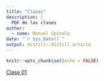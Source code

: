 ```yaml
---
title: "Clases"
description: |
  PDF de las clases
author:
  - name: Manuel Spínola
date: "`r Sys.Date()`"
output: distill::distill_article
---
```


```r
knitr::opts_chunk$set(echo = FALSE)
```

[Clase 01](02_clases/Clase_Introducción a la estadística y estadística descriptiva.pdf)





